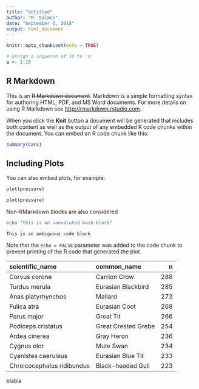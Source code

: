 ```yaml
---
title: "Untitled"
author: "M. Salmon"
date: "September 6, 2018"
output: html_document
---
```


```r
knitr::opts_chunk$set(echo = TRUE)
```

```r
# assign a sequence of 10 to 'a'
a <- 1:10
```

## R Markdown

This is an ~~R Markdown document~~. Markdown is a simple formatting syntax for authoring HTML, PDF, and MS Word documents. For more details on using R Markdown see [http://rmarkdown.rstudio.com](http://rmarkdown.rstudio.com).

When you click the **Knit** button a document will be generated that includes both content as well as the output of any embedded R code chunks within the document. You can embed an R code chunk like this:

```r
summary(cars)
```

## Including Plots

You can also embed plots, for example:

```python
plot(pressure)
```

```python
plot(pressure)
```

Non-RMarkdown blocks are also considered

```bash
echo "this is an unevaluted bash block"
```

```
This is an ambiguous code block
```

Note that the `echo = FALSE` parameter was added to the code chunk to prevent printing of the R code that generated the plot.

| scientific\_name            | common\_name         | n   | 
| :------------------------- | :------------------ | --: |
| Corvus corone              | Carrion Crow        | 288 | 
| Turdus merula              | Eurasian Blackbird  | 285 | 
| Anas platyrhynchos         | Mallard             | 273 | 
| Fulica atra                | Eurasian Coot       | 268 | 
| Parus major                | Great Tit           | 266 | 
| Podiceps cristatus         | Great Crested Grebe | 254 | 
| Ardea cinerea              | Gray Heron          | 236 | 
| Cygnus olor                | Mute Swan           | 234 | 
| Cyanistes caeruleus        | Eurasian Blue Tit   | 233 | 
| Chroicocephalus ridibundus | Black-headed Gull   | 223 | 

blabla


